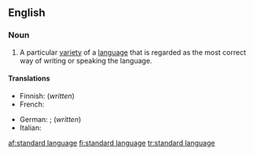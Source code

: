 ==English==
{{wikipedia}}

===Noun===
{{en-noun|sg=[[standard]] [[language]]}}

# A particular [[variety]] of a [[language]] that is regarded as the most correct way of writing or speaking the language.

====Translations====
{{trans-top|variety of language regarded as correct}}
* Finnish: {{t+|fi|kirjakieli}} (''written'')
* French: {{t|fr|langue standard|f}}
{{trans-mid}}
* German: {{t+|de|Ausbausprache|f}}; {{t|de|Schriftsprache|f}} (''written'')
* Italian: {{t|it|lingua standard|f}}
{{trans-bottom}}

[[af:standard language]]
[[fi:standard language]]
[[tr:standard language]]
